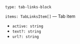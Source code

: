 

<Meta of={TabLinksStories} />
<StoryTemplate>

`type: tab-links-block`

`items: TabLinksItem[]` — Tab item

- `active: string`
- `text?: string`
- `url?: string`

</StoryTemplate>
